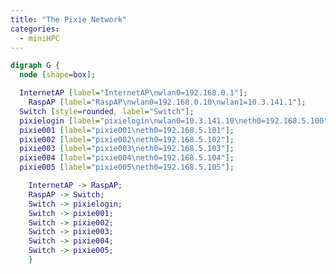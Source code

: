 ```yaml
---
title: "The Pixie Network"
categories:
  - miniHPC
---
```


```dot
digraph G { 
  node [shape=box];

  InternetAP [label="InternetAP\nwlan0=192.168.0.1"];
	RaspAP [label="RaspAP\nwlan0=192.168.0.10\nwlan1=10.3.141.1"];
  Switch [style=rounded, label="Switch"];
  pixielogin [label="pixielogin\nwlan0=10.3.141.10\neth0=192.168.5.100"];
  pixie001 [label="pixie001\neth0=192.168.5.101"];
  pixie002 [label="pixie002\neth0=192.168.5.102"];
  pixie003 [label="pixie003\neth0=192.168.5.103"];
  pixie004 [label="pixie004\neth0=192.168.5.104"];
  pixie005 [label="pixie005\neth0=192.168.5.105"];

	InternetAP -> RaspAP;
	RaspAP -> Switch;
	Switch -> pixielogin;
	Switch -> pixie001;
	Switch -> pixie002;
	Switch -> pixie003;
	Switch -> pixie004;
	Switch -> pixie005;
	}
```
